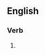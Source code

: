 ==English==

===Verb===
{{en-verb|disspirits|disspiriting|disspirited+disspirited}}

# {{alternative spelling of|[[dispirit]]}}